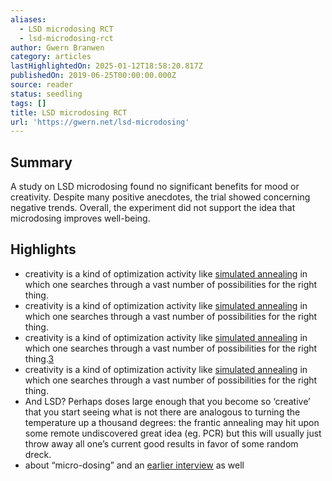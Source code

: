 ```yaml
---
aliases:
  - LSD microdosing RCT
  - lsd-microdosing-rct
author: Gwern Branwen
category: articles
lastHighlightedOn: 2025-01-12T18:58:20.817Z
publishedOn: 2019-06-25T00:00:00.000Z
source: reader
status: seedling
tags: []
title: LSD microdosing RCT
url: 'https://gwern.net/lsd-microdosing'
---
```

## Summary

A study on LSD microdosing found no significant benefits for mood or creativity. Despite many positive anecdotes, the trial showed concerning negative trends. Overall, the experiment did not support the idea that microdosing improves well-being.

## Highlights

- creativity is a kind of optimization activity like [simulated annealing⁠](https://en.wikipedia.org/wiki/Simulated_annealing) in which one searches through a vast number of possibilities for the right thing.
- creativity is a kind of optimization activity like [simulated annealing⁠](https://en.wikipedia.org/wiki/Simulated_annealing) in which one searches through a vast number of possibilities for the right thing.
- creativity is a kind of optimization activity like [simulated annealing⁠](https://en.wikipedia.org/wiki/Simulated_annealing) in which one searches through a vast number of possibilities for the right thing.⁠[⁠3](https://gwern.net/lsd-microdosing#fn3)
- creativity is a kind of optimization activity like [simulated annealing⁠](https://en.wikipedia.org/wiki/Simulated_annealing) in which one searches through a vast number of possibilities for the right thing.
- And LSD? Perhaps doses large enough that you become so ‘creative’ that you start seeing what is not there are analogous to turning the temperature up a thousand degrees: the frantic annealing may hit upon some remote undiscovered great idea (eg. PCR) but this will usually just throw away all one’s current good results in favor of some random dreck.
- about “micro-dosing” and an [⁠earlier interview⁠](https://web.archive.org/web/20120804004558/http://www.bestofyoutoday.com/ask-nutrition-expert/learn-what-effects-low-dosage-psychedelic-have-your-mental-health) as well
